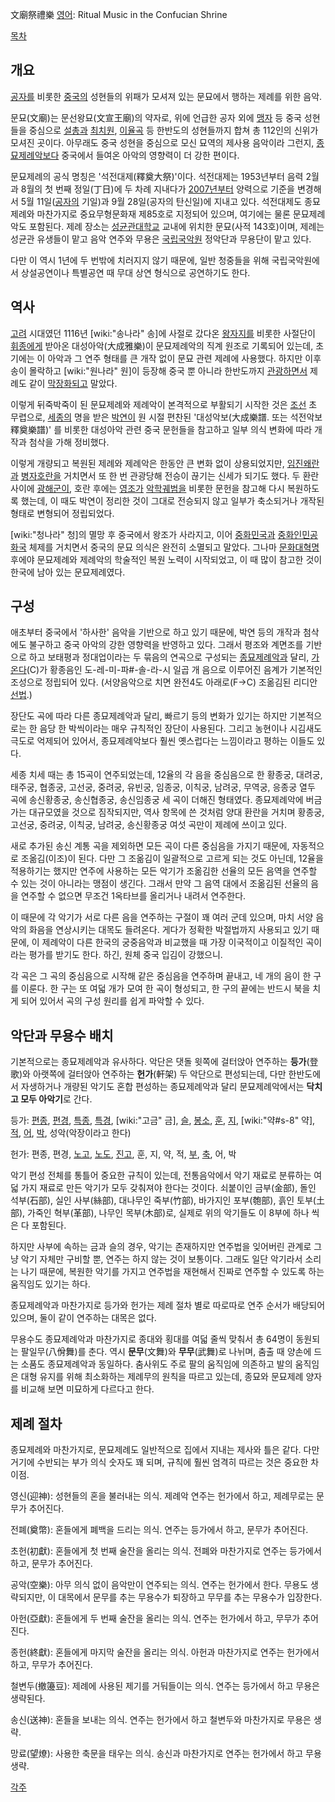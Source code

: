 文廟祭禮樂
[[영어]]: Ritual Music in the Confucian Shrine

[[목차]]
== 개요 ==
[[공자]]를 비롯한 [[중국]]의 성현들의 위패가 모셔져 있는 문묘에서 행하는 제례를 위한 음악.

문묘(文廟)는 문선왕묘(文宣王廟)의 약자로, 위에 언급한 공자 외에 [[맹자]] 등 중국 성현들을 중심으로 [[설총]]과 [[최치원]], [[이율곡]] 등 한반도의 성현들까지 합쳐 총 112인의 신위가 모셔진 곳이다. 아무래도 중국 성현을 중심으로 모신 묘역의 제사용 음악이라 그런지, [[종묘제례악]]보다 중국에서 들여온 아악의 영향력이 더 강한 편이다.

문묘제례의 공식 명칭은 '석전대제(釋奠大祭)'이다. 석전대제는 1953년부터 음력 2월과 8월의 첫 번째 정일(丁日)에 두 차례 지내다가 [[2007년]]부터 양력으로 기준을 변경해서 5월 11일([[공자]]의 기일)과 9월 28일(공자의 탄신일)에 지내고 있다. 석전대제도 종묘제례와 마찬가지로 중요무형문화재 제85호로 지정되어 있으며, 여기에는 물론 문묘제례악도 포함된다. 제례 장소는 [[성균관대학교]] 교내에 위치한 문묘(사적 143호)이며, 제례는 성균관 유생들이 맡고 음악 연주와 무용은 [[국립국악원]] 정악단과 무용단이 맡고 있다.

다만 이 역시 1년에 두 번밖에 치러지지 않기 때문에, 일반 청중들을 위해 국립국악원에서 상설공연이나 특별공연 때 무대 상연 형식으로 공연하기도 한다.

== 역사 ==
[[고려]] 시대였던 1116년 [wiki:"송나라" 송]에 사절로 갔다온 [[왕자지]]를 비롯한 사절단이 [[휘종]]에게 받아온 대성아악(大成雅樂)이 문묘제례악의 직계 원조로 기록되어 있는데, 초기에는 이 아악과 그 연주 형태를 큰 개작 없이 문묘 관련 제례에 사용했다. 하지만 이후 송이 몰락하고 [wiki:"원나라" 원]이 등장해 중국 뿐 아니라 한반도까지 [[관광]]하면서 제례도 같이 [[막장]]화되고 말았다.

이렇게 뒤죽박죽이 된 문묘제례와 제례악이 본격적으로 부활되기 시작한 것은 [[조선]] 초 무렵으로, [[세종]]의 명을 받은 [[박연]]이 원 시절 편찬된 '대성악보(大成樂譜. 또는 석전악보 釋奠樂譜)' 를 비롯한 대성아악 관련 중국 문헌들을 참고하고 일부 의식 변화에 따라 개작과 첨삭을 가해 정비했다.

이렇게 개량되고 복원된 제례와 제례악은 한동안 큰 변화 없이 상용되었지만, [[임진왜란]]과 [[병자호란]]을 거치면서 또 한 번 관광당해 전승이 끊기는 신세가 되기도 했다. 두 환란 사이에 [[광해군]]이, 호란 후에는 [[영조]]가 [[악학궤범]]을 비롯한 문헌을 참고해 다시 복원하도록 했는데, 이 때도 박연이 정리한 것이 그대로 전승되지 않고 일부가 축소되거나 개작된 형태로 변형되어 정립되었다.

[wiki:"청나라" 청]의 멸망 후 중국에서 왕조가 사라지고, 이어 [[중화민국]]과 [[중화인민공화국]] 체제를 거치면서 중국의 문묘 의식은 완전히 소멸되고 말았다. 그나마 [[문화대혁명]] 후에야 문묘제례와 제례악의 학술적인 복원 노력이 시작되었고, 이 때 많이 참고한 것이 한국에 남아 있는 문묘제례였다.

== 구성 ==
애초부터 중국에서 '하사한' 음악을 기반으로 하고 있기 때문에, 박연 등의 개작과 첨삭에도 불구하고 중국 아악의 강한 영향력을 반영하고 있다. 그래서 평조와 계면조를 기반으로 하고 보태평과 정대업이라는 두 묶음의 연곡으로 구성되는 [[종묘제례악]]과 달리, [[가온다]](C)가 황종음인 도-레-미-파#-솔-라-시 일곱 개 음으로 이루어진 음계가 기본적인 조성으로 정립되어 있다. (서양음악으로 치면 완전4도 아래로(F→C) 조옮김된 리디안 [[선법]].)

장단도 곡에 따라 다른 종묘제례악과 달리, 빠르기 등의 변화가 있기는 하지만 기본적으로는 한 음당 한 박씩이라는 매우 규칙적인 장단이 사용된다. 그리고 농현이나 시김새도 극도로 억제되어 있어서, 종묘제례악보다 훨씬 옛스럽다는 느낌이라고 평하는 이들도 있다.

세종 치세 때는 총 15곡이 연주되었는데, 12율의 각 음을 중심음으로 한 황종궁, 대려궁, 태주궁, 협종궁, 고선궁, 중려궁, 유빈궁, 임종궁, 이칙궁, 남려궁, 무역궁, 응종궁 열두 곡에 송신황종궁, 송신협종궁, 송신임종궁 세 곡이 더해진 형태였다. 종묘제례악에 버금가는 대규모였을 것으로 짐작되지만, 역사 항목에 쓴 것처럼 양대 환란을 거치며 황종궁, 고선궁, 중려궁, 이칙궁, 남려궁, 송신황종궁 여섯 곡만이 제례에 쓰이고 있다.

새로 추가된 송신 계통 곡을 제외하면 모든 곡이 다른 중심음을 가지기 때문에, 자동적으로 조옮김(이조)이 된다. 다만 그 조옮김이 일괄적으로 고르게 되는 것도 아닌데, 12율을 적용하기는 했지만 연주에 사용하는 모든 악기가 조옮김한 선율의 모든 음역을 연주할 수 있는 것이 아니라는 맹점이 생긴다. 그래서 만약 그 음역 대에서 조옮김된 선율의 음을 연주할 수 없으면 무조건 1옥타브를 올리거나 내려서 연주한다.

이 때문에 각 악기가 서로 다른 음을 연주하는 구절이 꽤 여러 군데 있으며, 마치 서양 음악의 화음을 연상시키는 대목도 들려온다. 게다가 정확한 박절법까지 사용되고 있기 때문에, 이 제례악이 다른 한국의 궁중음악과 비교했을 때 가장 이국적이고 이질적인 곡이라는 평가를 받기도 한다. 하긴, 원체 중국 입김이 강했으니. 

각 곡은 그 곡의 중심음으로 시작해 같은 중심음을 연주하며 끝내고, 네 개의 음이 한 구를 이룬다. 한 구는 또 여덟 개가 모여 한 곡이 형성되고, 한 구의 끝에는 반드시 북을 치게 되어 있어서 곡의 구성 원리를 쉽게 파악할 수 있다.
== 악단과 무용수 배치 ==
기본적으로는 종묘제례악과 유사하다. 악단은 댓돌 윗쪽에 걸터앉아 연주하는 '''등가'''(登歌)와 아랫쪽에 걸터앉아 연주하는 '''헌가'''(軒架) 두 악단으로 편성되는데, 다만 한반도에서 자생하거나 개량된 악기도 혼합 편성하는 종묘제례악과 달리 문묘제례악에서는 '''닥치고 모두 아악기'''로 간다.

등가: [[편종]], [[편경]], [[특종]], [[특경]], [wiki:"고금" 금], [[슬]], [[봉소]], [[훈]], [[지]], [wiki:"약#s-8" 약], [[적]], [[어]], [[박]], 성악(악장이라고 한다)

헌가: 편종, 편경, [[노고]], [[노도]], [[진고]], 훈, 지, 약, 적, [[부]], [[축]], 어, 박

악기 편성 전체를 통틀어 중요한 규칙이 있는데, 전통음악에서 악기 재료로 분류하는 여덟 가지 재료로 만든 악기가 모두 갖춰져야 한다는 것이다. 쇠붙이인 금부(金部), 돌인 석부(石部), 실인 사부(絲部), 대나무인 죽부(竹部), 바가지인 포부(匏部), 흙인 토부(土部), 가죽인 혁부(革部), 나무인 목부(木部)로, 실제로 위의 악기들도 이 8부에 하나 씩은 다 포함된다.

하지만 사부에 속하는 금과 슬의 경우, 악기는 존재하지만 연주법을 잊어버린 관계로 그냥 악기 자체만 구비할 뿐, 연주는 하지 않는 것이 보통이다. 그래도 일단 악기라서 소리는 나기 때문에, 복원한 악기를 가지고 연주법을 재현해서 진짜로 연주할 수 있도록 하는 움직임도 있기는 하다.

종묘제례악과 마찬가지로 등가와 헌가는 제례 절차 별로 따로따로 연주 순서가 배당되어 있으며, 둘이 같이 연주하는 대목은 없다.

무용수도 종묘제례악과 마찬가지로 종대와 횡대를 여덟 줄씩 맞춰서 총 64명이 동원되는 팔일무(八佾舞)를 춘다. 역시 '''문무'''(文舞)와 '''무무'''(武舞)로 나뉘며, 춤출 때 양손에 드는 소품도 종묘제례악과 동일하다. 춤사위도 주로 팔의 움직임에 의존하고 발의 움직임은 대형 유지를 위해 최소화하는 제례무의 원칙을 따르고 있는데, 종묘와 문묘제례 양자를 비교해 보면 미묘하게 다르다고 한다.

== 제례 절차 ==
종묘제례와 마찬가지로, 문묘제례도 일반적으로 집에서 지내는 제사와 틀은 같다. 다만 거기에 수반되는 부가 의식 숫자도 꽤 되며, 규칙에 훨씬 엄격히 따르는 것은 중요한 차이점.

영신(迎神): 성현들의 혼을 불러내는 의식. 제례악 연주는 헌가에서 하고, 제례무로는 문무가 추어진다.

전폐(奠幣): 혼들에게 폐백을 드리는 의식. 연주는 등가에서 하고, 문무가 추어진다.

초헌(初獻): 혼들에게 첫 번째 술잔을 올리는 의식. 전폐와 마찬가지로 연주는 등가에서 하고, 문무가 추어진다. 

공악(空樂): 아무 의식 없이 음악만이 연주되는 의식. 연주는 헌가에서 한다. 무용도 생략되지만, 이 대목에서 문무를 추는 무용수가 퇴장하고 무무를 추는 무용수가 입장한다.

아헌(亞獻): 혼들에게 두 번째 술잔을 올리는 의식. 연주는 헌가에서 하고, 무무가 추어진다.

종헌(終獻): 혼들에게 마지막 술잔을 올리는 의식. 아헌과 마찬가지로 연주는 헌가에서 하고, 무무가 추어진다.

철변두(撤籩豆): 제례에 사용된 제기를 거둬들이는 의식. 연주는 등가에서 하고 무용은 생략된다.

송신(送神): 혼들을 보내는 의식. 연주는 헌가에서 하고 철변두와 마찬가지로 무용은 생략.

망료(望燎): 사용한 축문을 태우는 의식. 송신과 마찬가지로 연주는 헌가에서 하고 무용 생략.

[[각주]]
